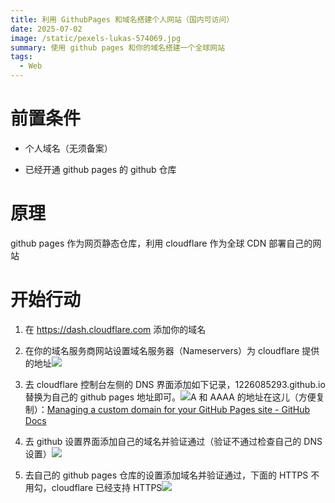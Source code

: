 ```yaml
---
title: 利用 GithubPages 和域名搭建个人网站（国内可访问）
date: 2025-07-02
image: /static/pexels-lukas-574069.jpg
summary: 使用 github pages 和你的域名搭建一个全球网站
tags:
  - Web
---
```

# 前置条件


- 个人域名（无须备案）


- 已经开通 github pages 的 github 仓库

# 原理

github pages 作为网页静态仓库，利用 cloudflare 作为全球 CDN 部署自己的网站

# 开始行动

1. 在 https://dash.cloudflare.com 添加你的域名

2. 在你的域名服务商网站设置域名服务器（Nameservers）为 cloudflare 提供的地址![](https://forum.cocos.org/uploads/default/original/3X/4/3/43aaed2245590b4143c37d6123dec265a47b97f4.png)

3. 去 cloudflare 控制台左侧的 DNS 界面添加如下记录，1226085293.github.io 替换为自己的 github pages 地址即可。![](https://forum.cocos.org/uploads/default/original/3X/d/a/da7fad0a01d7d2dfd4137fcc3e80e65947d7c555.png)A 和 AAAA 的地址在这儿（方便复制）：[Managing a custom domain for your GitHub Pages site - GitHub Docs](https://docs.github.com/en/pages/configuring-a-custom-domain-for-your-github-pages-site/managing-a-custom-domain-for-your-github-pages-site#configuring-an-apex-domain)

4. 去 github 设置界面添加自己的域名并验证通过（验证不通过检查自己的 DNS 设置）![](https://forum.cocos.org/uploads/default/original/3X/2/0/207ad9ac69d5ad30d78ed775f4e962ba7d4b1ae6.png)

5. 去自己的 github pages 仓库的设置添加域名并验证通过，下面的 HTTPS 不用勾，cloudflare 已经支持 HTTPS![](https://forum.cocos.org/uploads/default/optimized/3X/e/a/eaa829b270f895702dc0a9afd3d27ef16760020d_2_690x389.png)
